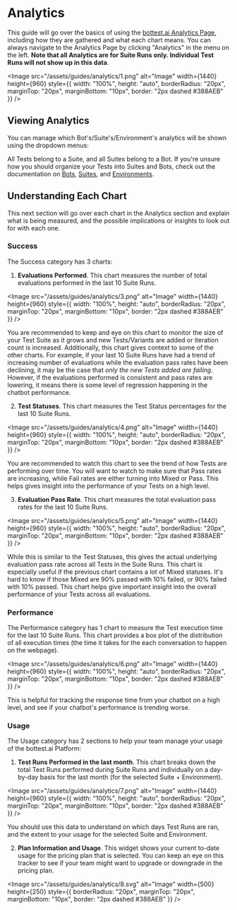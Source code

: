 # Analytics


This guide will go over the basics of using the [bottest.ai Analytics Page](https://bottest.ai/app/analytics),
including how they are gathered and what each chart means. You can always navigate to the Analytics Page by
clicking "Analytics" in the menu on the left. **Note that all Analytics are for Suite Runs only. Individual Test
Runs will not show up in this data**.

<Image
    src="/assets/guides/analytics/1.png"
    alt="Image"
    width={1440}
    height={960}
    style={{ width: "100%", height: "auto", borderRadius: "20px", marginTop: "20px", marginBottom: "10px", border: "2px dashed #388AEB" }}
/>

## Viewing Analytics

You can manage which Bot's/Suite's/Environment's analytics will be shown using the dropdown menus:

<StyledImage path="/assets/guides/analytics/2.svg" />

All Tests belong to a Suite, and all Suites belong to a Bot. If you're unsure how you should
organize your Tests into Suites and Bots, check out the documentation on
[Bots](/core-concepts/bots), [Suites](/core-concepts/suites), and [Environments](/core-concepts/environments).

## Understanding Each Chart

This next section will go over each chart in the Analytics section and explain what is being
measured, and the possible implications or insights to look out for with each one.

### Success

The Success category has 3 charts:

1. **Evaluations Performed**. This chart measures the number of total evaluations performed in the last 10
Suite Runs.

<Image
    src="/assets/guides/analytics/3.png"
    alt="Image"
    width={1440}
    height={960}
    style={{ width: "100%", height: "auto", borderRadius: "20px", marginTop: "20px", marginBottom: "10px", border: "2px dashed #388AEB" }}
/>

You are recommended to keep and eye on this chart to monitor the size of your
Test Suite as it grows and new Tests/Variants are added or iteration count is increased.
Additionally, this chart gives context to some of the other charts. For example, if your last 10 Suite Runs have
had a trend of increasing number of evaluations while the evaluation pass rates have been declining, it may be
the case that *only the new Tests added are failing*. However, if the evaluations performed is consistent and
pass rates are lowering, it means there is some level of regression happening in the chatbot performance.

2. **Test Statuses**. This chart measures the Test Status percentages for the last 10 Suite Runs.

<Image
    src="/assets/guides/analytics/4.png"
    alt="Image"
    width={1440}
    height={960}
    style={{ width: "100%", height: "auto", borderRadius: "20px", marginTop: "20px", marginBottom: "10px", border: "2px dashed #388AEB" }}
/>

You are recommended to watch this chart to see the trend of how Tests are performing over time. You will want
to watch to make sure that Pass rates are increasing, while Fail rates are either turning into Mixed or Pass.
This helps gives insight into the performance of your Tests on a high level.

3. **Evaluation Pass Rate**. This chart measures the total evaluation pass rates for the last 10 Suite Runs.

<Image
    src="/assets/guides/analytics/5.png"
    alt="Image"
    width={1440}
    height={960}
    style={{ width: "100%", height: "auto", borderRadius: "20px", marginTop: "20px", marginBottom: "10px", border: "2px dashed #388AEB" }}
/>

While this is similar to the Test Statuses, this gives the actual underlying evaluation pass rate across all
Tests in the Suite Runs. This chart is especially useful if the previous chart contains a lot of Mixed statuses.
It's hard to know if those Mixed are 90% passed with 10% failed, or 90% failed with 10% passed. This chart helps
give important insight into the overall performance of your Tests across all evaluations.

### Performance

The Performance category has 1 chart to measure the Test execution time for the last 10 Suite Runs.
This chart provides a box plot of the distribution of all execution times (the time it takes
for the each conversation to happen on the webpage).

<Image
    src="/assets/guides/analytics/6.png"
    alt="Image"
    width={1440}
    height={960}
    style={{ width: "100%", height: "auto", borderRadius: "20px", marginTop: "20px", marginBottom: "10px", border: "2px dashed #388AEB" }}
/>

This is helpful for tracking the response time from your chatbot on a high level, and see if your chatbot's
performance is trending worse.


### Usage

The Usage category has 2 sections to help your team manage your usage of the bottest.ai Platform:

1. **Test Runs Performed in the last month**. This chart breaks down the total Test Runs performed
during Suite Runs and individually on a day-by-day basis for the last month (for the selected Suite +
Environment).

<Image
    src="/assets/guides/analytics/7.png"
    alt="Image"
    width={1440}
    height={960}
    style={{ width: "100%", height: "auto", borderRadius: "20px", marginTop: "20px", marginBottom: "10px", border: "2px dashed #388AEB" }}
/>

You should use this data to understand on which days Test Runs are ran, and the extent to your usage for
the selected Suite and Environment.

2. **Plan Information and Usage**. This widget shows your current to-date usage for the pricing plan that is selected.
You can keep an eye on this tracker to see if your team might want to upgrade or downgrade in the pricing plan.

<Image
    src="/assets/guides/analytics/8.svg"
    alt="Image"
    width={500}
    height={250}
    style={{ borderRadius: "20px", marginTop: "20px", marginBottom: "10px", border: "2px dashed #388AEB" }}
/>
